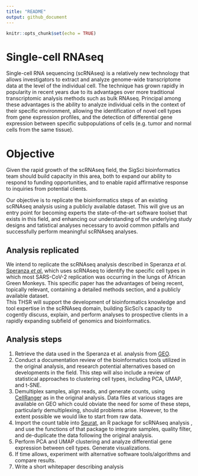 ```yaml
---
title: "README"
output: github_document
---
```


```r
knitr::opts_chunk$set(echo = TRUE)
```

# Single-cell RNAseq

Single-cell RNA sequencing (scRNAseq) is a relatively new technology that allows investigators to extract and analyze genome-wide transcriptome data at the level of the individual cell.  The technique has grown rapidly in popularity in recent years due to its advantages over more traditional transcriptomic analysis methods such as bulk RNAseq.  Principal among these advantages is the ability to analyze individual cells in the context of their specific environment, allowing the identification of novel cell types from gene expression profiles, and the detection of differential gene expression between specific subpopulations of cells (e.g. tumor and normal cells from the same tissue).  

# Objective

Given the rapid growth of the scRNAseq field, the SigSci bioinformatics team should build capacity in this area, both to expand our ability to respond to funding opportunities, and to enable rapid affirmative response to inquiries from potential clients.  

Our objective is to replicate the bioinformatics steps of an existing scRNAseq analysis using a publicly available dataset.  This will give us an entry point for becoming experts the state-of-the-art software toolset that exists in this field,  and enhancing our understanding of the underlying study designs and tatistical analyses necessary to avoid common pitfalls and successfully perform meaningful scRNAseq analyses.  

## Analysis replicated

We intend to replicate the scRNAseq analysis described in Speranza *et al.* [Speranza *et al.*](https://www.science.org/doi/full/10.1126/scitranslmed.abe8146) which uses scRNAseq to identify the specific cell types in which most SARS-CoV-2 replication was occurring in the lungs of African Green Monkeys.  This specific paper has the advantages of being recent, topically relevant, containing a detailed methods section, and a publicly available dataset.     
This THSR will support the development of bioinformatics knowledge and tool expertise in the scRNAseq domain, building SicSci’s capacity to cogently discuss, explain, and perform analyses to prospective clients in a rapidly expanding subfield of genomics and bioinformatics.


## Analysis steps

1. Retrieve the data used in the Speranza et al. analysis from [GEO](https://www.ncbi.nlm.nih.gov/geo/query/acc.cgi?acc=GSE156755). 
1. Conduct a documentation review of the bioinformatics tools utilized in the original analysis, and research potential alternatives based on developments in the field.  This step will also include a review of statistical approaches to clustering cell types, including PCA, UMAP, and t-SNE. 
1. Demultiplex samples, align reads, and generate counts, using [CellRanger](https://support.10xgenomics.com/single-cell-gene-expression/software/pipelines/latest/what-is-cell-ranger) as in the original analysis. Data files at various stages are available on GEO which could obviate the need for some of these steps, particularly demultiplexing, should problems arise.  However, to the extent possible we would like to start from raw data.    
1. Import the count table into [Seurat](https://github.com/satijalab/seurat/), an R package for scRNAseq analysis , and use the functions of that package to integrate samples, quality filter, and de-duplicate the data following the original analysis. 
1. Perform PCA and UMAP clustering and analyze differential gene expression between cell types.  Generate visualizations. 
1. If time allows, experiment with alternative software tools/algorithms and compare results.    
1. Write a short whitepaper describing analysis 
